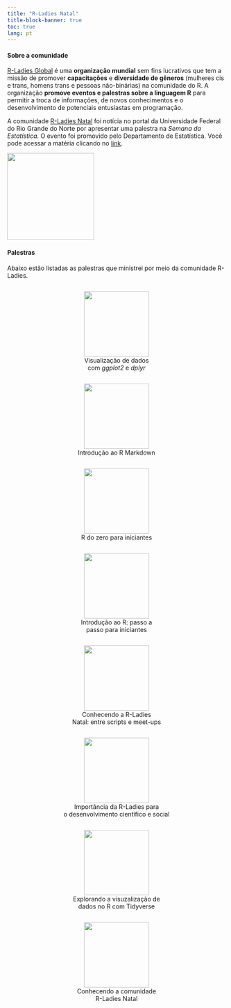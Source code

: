 ---
title: "R-Ladies Natal"
title-block-banner: true
toc: true
lang: pt
---

#### **Sobre a comunidade**

[R-Ladies Global](https://rladies.org/) é uma **organização mundial** sem fins lucrativos que tem a missão de promover **capacitações** e **diversidade de gêneros** (mulheres cis e trans, homens trans e pessoas não-binárias) na comunidade do R. A organização **promove eventos e palestras sobre a linguagem R** para permitir a troca de informações, de novos conhecimentos e o desenvolvimento de potenciais entusiastas em programação.

A comunidade [R-Ladies Natal](https://www.instagram.com/rladiesnatal/?next=%2F) foi notícia no portal da Universidade Federal do Rio Grande do Norte por apresentar uma palestra na *Semana da Estatística*. O evento foi promovido pelo Departamento de Estatística. Você pode acessar a matéria clicando no [link](https://www.ufrn.br/imprensa/noticias/44260/grupo-r-ladies-natal-oferece-palestra-sobre-comunidade-local).

![](r-ladies-global.png){fig-align="center" width="200"}

#### **Palestras**

Abaixo estão listadas as palestras que ministrei por meio da comunidade R-Ladies.

<center>

::: box
<img src="images/ggplot2_dplyr_rladies-01.png" width="150"/> <br> Visualização de dados <br>com *ggplot2* e *dplyr* <br>
:::

::: box
<img src="images/rmarkdown_rladies.png" width="150"/> <br> Introdução ao R Markdown <br>
:::

::: box
![](images/r_do_zero_rladies.png){width="150"} <br> R do zero para iniciantes <br>
:::

::: box
![](images/introducao_r_rladies.png){width="150"} <br> Introdução ao R: passo a <br>passo para iniciantes <br>
:::

::: box
![](images/p3.png){width="150"} <br> Conhecendo a R-Ladies<br> Natal: entre scripts e meet-ups <br>
:::

::: box
![](images/p1.png){width="150"} <br> Importância da R-Ladies para <br>o desenvolvimento científico e social <br>
:::

::: box
![](palestra_tidyverse.png){width="150"} <br> Explorando a visuzalização de<br> dados no R com Tidyverse <br>
:::

::: box
![](images/p2.png){width="150"} <br> Conhecendo a comunidade<br> R-Ladies Natal <br>
:::

<!-- ::: box -->
<!-- ![](semabio.png){width="150"} <br> Transformando Dados em<br> Gráficos no R <br> -->
<!-- ::: -->

</center>

```{=html}
<style>
div.box {
    width: 320px;
    display: inline-block;
}
</style>
```
